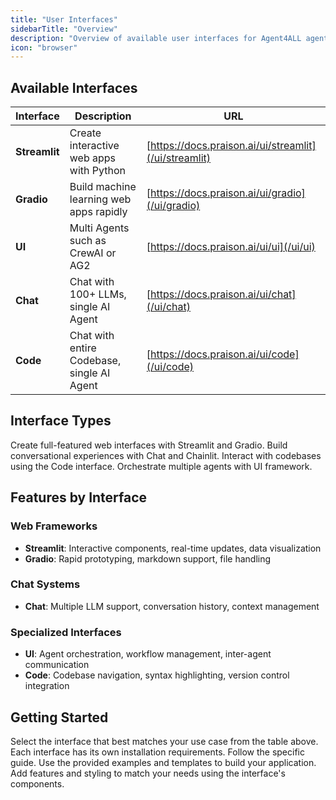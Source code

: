 ```yaml
---
title: "User Interfaces"
sidebarTitle: "Overview"
description: "Overview of available user interfaces for Agent4ALL agents"
icon: "browser"
---
```


## Available Interfaces

| Interface | Description | URL |
|---|---|---|
| **Streamlit** | Create interactive web apps with Python | [https://docs.praison.ai/ui/streamlit](/ui/streamlit) |
| **Gradio** | Build machine learning web apps rapidly | [https://docs.praison.ai/ui/gradio](/ui/gradio) |
| **UI** | Multi Agents such as CrewAI or AG2 | [https://docs.praison.ai/ui/ui](/ui/ui) |
| **Chat** | Chat with 100+ LLMs, single AI Agent | [https://docs.praison.ai/ui/chat](/ui/chat) |
| **Code** | Chat with entire Codebase, single AI Agent | [https://docs.praison.ai/ui/code](/ui/code) |

## Interface Types

<CardGroup cols={2}>
  <Card title="Web Applications" icon="browser">
    Create full-featured web interfaces with Streamlit and Gradio.
  </Card>
  <Card title="Chat Interfaces" icon="messages">
    Build conversational experiences with Chat and Chainlit.
  </Card>
  <Card title="Code Interaction" icon="code">
    Interact with codebases using the Code interface.
  </Card>
  <Card title="Multi-Agent Systems" icon="users">
    Orchestrate multiple agents with UI framework.
  </Card>
</CardGroup>

## Features by Interface

### Web Frameworks
- **Streamlit**: Interactive components, real-time updates, data visualization
- **Gradio**: Rapid prototyping, markdown support, file handling

### Chat Systems
- **Chat**: Multiple LLM support, conversation history, context management

### Specialized Interfaces
- **UI**: Agent orchestration, workflow management, inter-agent communication
- **Code**: Codebase navigation, syntax highlighting, version control integration

## Getting Started

<Steps>
  <Step title="Choose Interface">
    Select the interface that best matches your use case from the table above.
  </Step>
  <Step title="Install Dependencies">
    Each interface has its own installation requirements. Follow the specific guide.
  </Step>
  <Step title="Create Application">
    Use the provided examples and templates to build your application.
  </Step>
  <Step title="Customize">
    Add features and styling to match your needs using the interface's components.
  </Step>
</Steps>